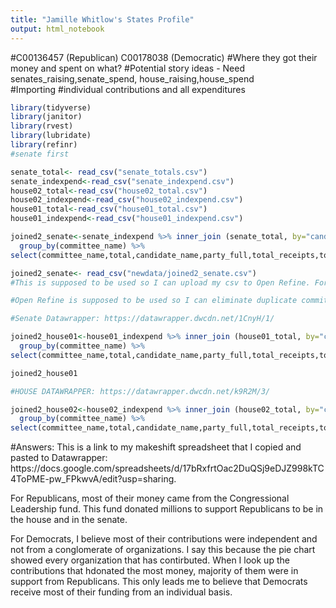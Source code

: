 ```yaml
---
title: "Jamille Whitlow's States Profile"
output: html_notebook
---
```

#C00136457 (Republican)	C00178038 (Democratic) 
#Where they got their money and spent on what? 
#Potential story ideas 
- Need senates_raising,senate_spend, house_raising,house_spend  
#Importing #individual contributions and all expenditures

```r
library(tidyverse)
library(janitor)
library(rvest)
library(lubridate)
library(refinr)
#senate first 
```

```r
senate_total<- read_csv("senate_totals.csv")
senate_indexpend<-read_csv("senate_indexpend.csv")
house02_total<-read_csv("house02_total.csv")
house02_indexpend<-read_csv("house02_indexpend.csv") 
house01_total<-read_csv("house01_total.csv")
house01_indexpend<-read_csv("house01_indexpend.csv")
```

```r
joined2_senate<-senate_indexpend %>% inner_join (senate_total, by="candidate_name") %>% 
  group_by(committee_name) %>% 
select(committee_name,total,candidate_name,party_full,total_receipts,total_disbursements) 

joined2_senate<- read_csv("newdata/joined2_senate.csv")
#This is supposed to be used so I can upload my csv to Open Refine. For some reason, it is not on my computer.The "joined csvs" were not showing up on my computer.  I had to problem-solve the best I can so I copied and pasted information to a different Excel Sheet so I canupload it to Datawrapper using your "favorite chart." It's the only way I can see every result in the chart, at least from a broad perspective. 

#Open Refine is supposed to be used so I can eliminate duplicate committee names but my computer refuses to use Open refine, even after going to System Preferences so my computer can recognize it. I've deleted and tried and older version for my Mac (3.6.0 instead of 3.6.2). 

#Senate Datawrapper: https://datawrapper.dwcdn.net/1CnyH/1/


```

```r
joined2_house01<-house01_indexpend %>% inner_join (house01_total, by="candidate_name") %>% 
  group_by(committee_name) %>% 
select(committee_name,total,candidate_name,party_full,total_receipts,total_disbursements)

joined2_house01

#HOUSE DATAWRAPPER: https://datawrapper.dwcdn.net/k9R2M/3/ 
```
```r
joined2_house02<-house02_indexpend %>% inner_join (house02_total, by="candidate_name") %>% 
  group_by(committee_name) %>% 
select(committee_name,total,candidate_name,party_full,total_receipts,total_disbursements)
```
#Answers: 
This is a link to my makeshift spreadsheet that I copied and pasted to Datawrapper: https://docs.google.com/spreadsheets/d/17bRxfrtOac2DuQSj9eDJZ998kTC4ToPME-pw_FPkwvA/edit?usp=sharing. 

For Republicans, most of their money came from the Congressional Leadership fund. This fund donated millions to support Republicans to be in the house and in the senate. 

For Democrats, I believe most of their contributions were independent and not from a conglomerate of organizations. I say this because the pie chart showed every organization that has contirbuted. When I look up the contributions that hdonated the most money, majority of them were in support from Republicans. This only leads me to believe that Democrats receive most of their funding from an individual basis. 




